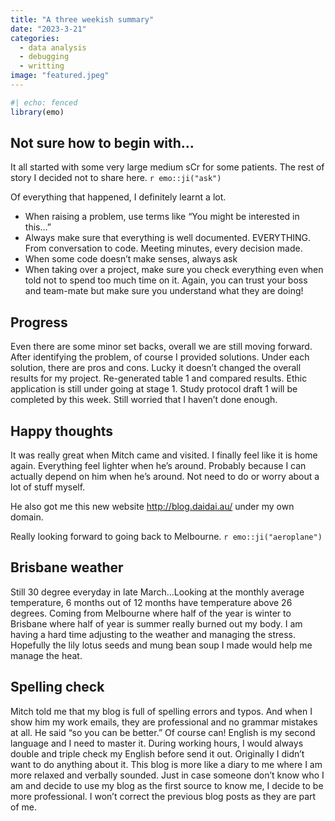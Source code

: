 ```yaml
---
title: "A three weekish summary"
date: "2023-3-21"
categories: 
  - data analysis
  - debugging
  - writting
image: "featured.jpeg"
---
```


```r
#| echo: fenced
library(emo)
```

## Not sure how to begin with...

It all started with some very large medium sCr for some patients. The rest of story I decided not to share here. `r emo::ji("ask")`

Of everything that happened, I definitely learnt a lot. 

 - When raising a problem, use terms like "You might be interested in this..."
 - Always make sure that everything is well documented. EVERYTHING. From conversation to code. Meeting minutes, every decision made. 
 - When some code doesn't make senses, always ask 
 - When taking over a project, make sure you check everything even when told not to spend too much time on it. Again, you can trust your boss and team-mate but make sure you understand what they are doing! 
 
## Progress 

Even there are some minor set backs, overall we are still moving forward. After identifying the problem, of course I provided solutions. Under each solution, there are pros and cons. Lucky it doesn't changed the overall results for my project. Re-generated table 1 and compared results. Ethic application is still under going at stage 1. Study protocol draft 1 will be completed by this week. Still worried that I haven't done enough.


## Happy thoughts 

It was really great when Mitch came and visited. I finally feel like it is home again. Everything feel lighter when he's around. Probably because I can actually depend on him when he's around. Not need to do or worry about a lot of stuff myself. 

He also got me this new website [http://blog.daidai.au/](http://blog.daidai.au/) under my own domain.

Really looking forward to going back to Melbourne. `r emo::ji("aeroplane")`


## Brisbane weather 

Still 30 degree everyday in late March...Looking at the monthly average temperature, 6 months out of 12 months have temperature above 26 degrees. Coming from Melbourne where half of the year is winter to Brisbane where half of year is summer really burned out my body. I am having a hard time adjusting to the weather and managing the stress. Hopefully the lily lotus seeds and mung bean soup I made would help me manage the heat.

## Spelling check 

Mitch told me that my blog is full of spelling errors and typos. And when I show him my work emails, they are professional and no grammar mistakes at all. He said "so you can be better." Of course  can! English is my second language and I need to master it. During working hours, I would always double and triple check my English before send it out. Originally I didn't want to do anything about it. This blog is more like a diary to me where I am more relaxed and verbally sounded. Just in case someone don't know who I am and decide to use my blog as the first source to know me, I decide to be more professional. I won't correct the previous blog posts as they are part of me. 


